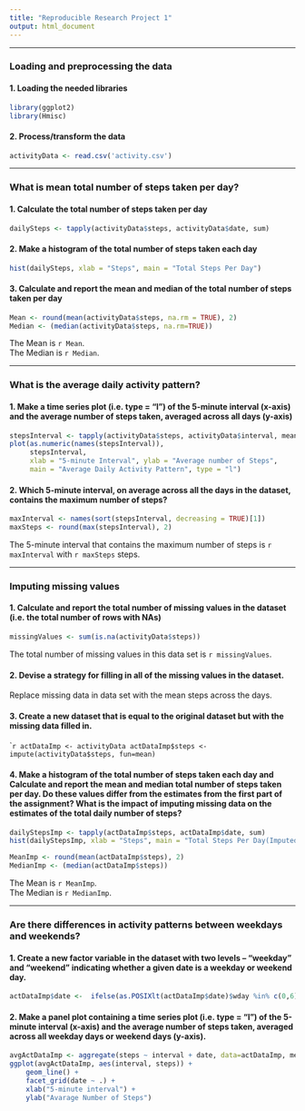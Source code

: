 ```yaml
---
title: "Reproducible Research Project 1"
output: html_document
---
```

***
### Loading and preprocessing the data
#### 1. Loading the needed libraries
```r
library(ggplot2)
library(Hmisc)
```

#### 2. Process/transform the data
```r
activityData <- read.csv('activity.csv')
```
***
### What is mean total number of steps taken per day?
#### 1. Calculate the total number of steps taken per day
```r
dailySteps <- tapply(activityData$steps, activityData$date, sum)
```

#### 2. Make a histogram of the total number of steps taken each day
```r
hist(dailySteps, xlab = "Steps", main = "Total Steps Per Day")
```

#### 3. Calculate and report the mean and median of the total number of steps taken per day
```r
Mean <- round(mean(activityData$steps, na.rm = TRUE), 2)
Median <- (median(activityData$steps, na.rm=TRUE))
```
The Mean is `r Mean`. <br />
The Median is `r Median`.

***
### What is the average daily activity pattern?
#### 1. Make a time series plot (i.e. type = "l") of the 5-minute interval (x-axis) and the average number of steps taken, averaged across all days (y-axis)
```r
stepsInterval <- tapply(activityData$steps, activityData$interval, mean, na.rm = TRUE)
plot(as.numeric(names(stepsInterval)), 
     stepsInterval, 
     xlab = "5-minute Interval", ylab = "Average number of Steps", 
     main = "Average Daily Activity Pattern", type = "l")
```

#### 2. Which 5-minute interval, on average across all the days in the dataset, contains the maximum number of steps?
```r
maxInterval <- names(sort(stepsInterval, decreasing = TRUE)[1])
maxSteps <- round(max(stepsInterval), 2)
```
The 5-minute interval that contains the maximum number of steps is `r maxInterval`
with `r maxSteps` steps.

***
### Imputing missing values
#### 1. Calculate and report the total number of missing values in the dataset (i.e. the total number of rows with NAs)
```r
missingValues <- sum(is.na(activityData$steps))
```
The total number of missing values in this data set is `r missingValues`.

#### 2. Devise a strategy for filling in all of the missing values in the dataset.
Replace missing data in data set with the mean steps across the days.

#### 3. Create a new dataset that is equal to the original dataset but with the missing data filled in.
````r
actDataImp <- activityData
actDataImp$steps <- impute(activityData$steps, fun=mean)
```

#### 4. Make a histogram of the total number of steps taken each day and Calculate and report the mean and median total number of steps taken per day. Do these values differ from the estimates from the first part of the assignment? What is the impact of imputing missing data on the estimates of the total daily number of steps?
```r
dailyStepsImp <- tapply(actDataImp$steps, actDataImp$date, sum)
hist(dailyStepsImp, xlab = "Steps", main = "Total Steps Per Day(Imputed data)")
```

```r
MeanImp <- round(mean(actDataImp$steps), 2)
MedianImp <- (median(actDataImp$steps))
```
The Mean is `r MeanImp`. <br />
The Median is `r MedianImp`.

***
### Are there differences in activity patterns between weekdays and weekends?
#### 1. Create a new factor variable in the dataset with two levels – “weekday” and “weekend” indicating whether a given date is a weekday or weekend day.
```r
actDataImp$date <-  ifelse(as.POSIXlt(actDataImp$date)$wday %in% c(0,6), 'weekend', 'weekday')
```

#### 2. Make a panel plot containing a time series plot (i.e. type = "l") of the 5-minute interval (x-axis) and the average number of steps taken, averaged across all weekday days or weekend days (y-axis).
```r
avgActDataImp <- aggregate(steps ~ interval + date, data=actDataImp, mean)
ggplot(avgActDataImp, aes(interval, steps)) + 
    geom_line() + 
    facet_grid(date ~ .) +
    xlab("5-minute interval") + 
    ylab("Avarage Number of Steps")
```






